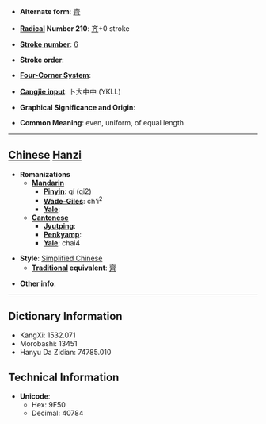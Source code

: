 * '''Alternate form''': [[齊]]

* '''[[Wiktionary:Chinese radical index| Radical]] Number 210''': [[Wiktionary:Chinese radical index 齐|齐]]+0 stroke

* '''[[Wiktionary:Chinese total strokes index|Stroke number]]''': [[Wiktionary:Chinese total strokes index 6|6]]

* '''Stroke order''': 

* '''[[Wiktionary:Chinese four corner index|Four-Corner System]]''': 

* '''[[Wiktionary:Chinese Cangjie index|Cangjie input]]''': 卜大中中 (YKLL)

* '''Graphical Significance and Origin''': 

* '''Common Meaning''': even, uniform, of equal length

----

== [[Chinese]] [[Hanzi]] ==

* '''Romanizations'''
** '''[[Mandarin]]'''
*** '''[[Pinyin]]''': qí (qi2)
*** '''[[Wade-Giles]]''': ch'i<sup>2</sup>
*** '''[[Yale]]''': 
** '''[[Cantonese]]'''
*** '''[[Jyutping]]''':
*** '''[[Penkyamp]]''': 
*** '''[[Yale]]''': chai4

* '''Style''': [[Simplified Chinese]] 
** '''[[Traditional Chinese|Traditional]] equivalent''': [[齊]]

* '''Other info''': 

----

== Dictionary Information ==

* KangXi: 1532.071
* Morobashi: 13451
* Hanyu Da Zidian: 74785.010

== Technical Information ==

* '''Unicode''':
** Hex: 9F50
** Decimal: 40784